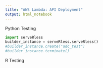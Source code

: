 ```yaml
---
title: "AWS Lambda: API Deployment"
output: html_notebook
---
```


Python Testing

```python

import serveRless
builder_instance = serveRless.serveRless()
#builder_instance.create("adc_test")
#builder_instance.terminate()

```

R Testing

```r

```
